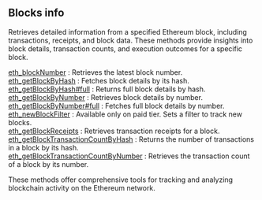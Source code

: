

## Blocks info

Retrieves detailed information from a specified Ethereum block, including transactions, receipts, and block data. These methods provide insights into block details, transaction counts, and execution outcomes for a specific block.

[eth_blockNumber](/ethereum-api/blocksinfo/eth_blockNumber) : Retrieves the latest block number. \
[eth_getBlockByHash](/ethereum-api/blocksinfo/eth_getBlockByHash) : Fetches block details by its hash. \
[eth_getBlockByHash#full](/ethereum-api/blocksinfo/eth_getBlockByHashfull) : Returns full block details by hash. \
[eth_getBlockByNumber](/ethereum-api/blocksinfo/eth_getBlockByNumber) : Retrieves block details by number. \
[eth_getBlockByNumber#full](/ethereum-api/blocksinfo/eth_getBlockByNumberfull) : Fetches full block details by number. \
[eth_newBlockFilter](/ethereum-api/blocksinfo/eth_newBlockFilter) : Available only on paid tier. Sets a filter to track new blocks. \
[eth_getBlockReceipts](/ethereum-api/blocksinfo/eth_getBlockReceipts) : Retrieves transaction receipts for a block. \
[eth_getBlockTransactionCountByHash](/ethereum-api/blocksinfo/eth_getBlockTransactionCountByHash) : Returns the number of transactions in a block by its hash. \
[eth_getBlockTransactionCountByNumber](/ethereum-api/blocksinfo/eth_getBlockTransactionCountByNumber) : Retrieves the transaction count of a block by its number.

These methods offer comprehensive tools for tracking and analyzing blockchain activity on the Ethereum network.

<Space h={16} />
<GetStarted />
